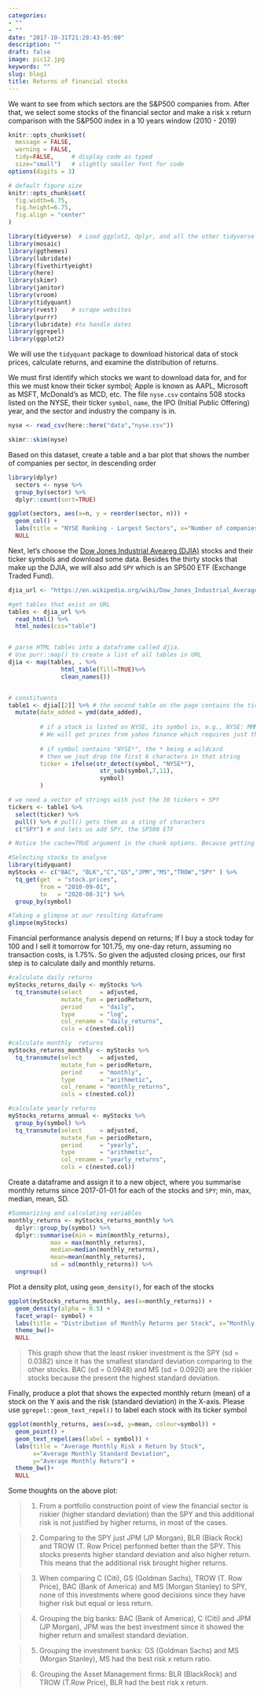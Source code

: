 ```yaml
---
categories:
- ""
- ""
date: "2017-10-31T21:28:43-05:00"
description: ""
draft: false
image: pic12.jpg
keywords: ""
slug: blog1
title: Returns of financial stocks 
---
```


We want to see from which sectors are the S&P500 companies from.
After that, we select some stocks of the financial sector and make a risk x return comparison with the S&P500 index in a 10 years window (2010 - 2019)

```r
knitr::opts_chunk$set(
  message = FALSE, 
  warning = FALSE, 
  tidy=FALSE,     # display code as typed
  size="small")   # slightly smaller font for code
options(digits = 3)

# default figure size
knitr::opts_chunk$set(
  fig.width=6.75, 
  fig.height=6.75,
  fig.align = "center"
)
```


```r
library(tidyverse)  # Load ggplot2, dplyr, and all the other tidyverse packages
library(mosaic)
library(ggthemes)
library(lubridate)
library(fivethirtyeight)
library(here)
library(skimr)
library(janitor)
library(vroom)
library(tidyquant)
library(rvest)    # scrape websites
library(purrr)  
library(lubridate) #to handle dates
library(ggrepel)
library(ggplot2)
```



We will use the `tidyquant` package to download historical data of stock prices, calculate returns, and examine the distribution of returns. 

We must first identify which stocks we want to download data for, and for this we must know their ticker symbol; Apple is known as AAPL, Microsoft as MSFT, McDonald's as MCD, etc. The file `nyse.csv` contains 508 stocks listed on the NYSE, their ticker `symbol`, `name`, the IPO  (Initial Public Offering) year, and the sector and industry the company is in.


```r

nyse <- read_csv(here::here("data","nyse.csv"))

skimr::skim(nyse)

```

Based on this dataset, create a table and a bar plot that shows the number of companies per sector, in descending order

```r

library(dplyr)
  sectors <- nyse %>% 
  group_by(sector) %>% 
  dplyr::count(sort=TRUE) 

ggplot(sectors, aes(x=n, y = reorder(sector, n))) + 
  geom_col() +
  labs(title = "NYSE Ranking - Largest Sectors", x="Number of companies", y="Sector") + 
  NULL

```

Next, let's choose the [Dow Jones Industrial Aveareg (DJIA)](https://en.wikipedia.org/wiki/Dow_Jones_Industrial_Average) stocks and their ticker symbols and download some data. Besides the thirty stocks that make up the DJIA, we will also add `SPY` which is an SP500 ETF (Exchange Traded Fund).


```r

djia_url <- "https://en.wikipedia.org/wiki/Dow_Jones_Industrial_Average"

#get tables that exist on URL
tables <- djia_url %>% 
  read_html() %>% 
  html_nodes(css="table")


# parse HTML tables into a dataframe called djia. 
# Use purr::map() to create a list of all tables in URL
djia <- map(tables, . %>% 
               html_table(fill=TRUE)%>% 
               clean_names())


# constituents
table1 <- djia[[2]] %>% # the second table on the page contains the ticker symbols
  mutate(date_added = ymd(date_added),
         
         # if a stock is listed on NYSE, its symbol is, e.g., NYSE: MMM
         # We will get prices from yahoo finance which requires just the ticker
         
         # if symbol contains "NYSE*", the * being a wildcard
         # then we jsut drop the first 6 characters in that string
         ticker = ifelse(str_detect(symbol, "NYSE*"),
                          str_sub(symbol,7,11),
                          symbol)
         )

# we need a vector of strings with just the 30 tickers + SPY
tickers <- table1 %>% 
  select(ticker) %>% 
  pull() %>% # pull() gets them as a sting of characters
  c("SPY") # and lets us add SPY, the SP500 ETF

```




```r
# Notice the cache=TRUE argument in the chunk options. Because getting data is time consuming, # cache=TRUE means that once it downloads data, the chunk will not run again next time you knit your Rmd

#Selecting stocks to analyse
library(tidyquant)
myStocks <- c("BAC", "BLK","C","GS","JPM","MS","TROW","SPY" ) %>%
  tq_get(get  = "stock.prices",
         from = "2010-09-01",
         to   = "2020-08-31") %>%
  group_by(symbol) 

#Taking a glimpse at our resulting dataframe
glimpse(myStocks)

```

Financial performance analysis depend on returns; If I buy a stock today for 100 and I sell it tomorrow for 101.75, my one-day return, assuming no transaction costs, is 1.75%. So given the adjusted closing prices, our first step is to calculate daily and monthly returns.


```r
#calculate daily returns
myStocks_returns_daily <- myStocks %>%
  tq_transmute(select     = adjusted, 
               mutate_fun = periodReturn, 
               period     = "daily", 
               type       = "log",
               col_rename = "daily_returns",
               cols = c(nested.col))  

#calculate monthly  returns
myStocks_returns_monthly <- myStocks %>%
  tq_transmute(select     = adjusted, 
               mutate_fun = periodReturn, 
               period     = "monthly", 
               type       = "arithmetic",
               col_rename = "monthly_returns",
               cols = c(nested.col)) 

#calculate yearly returns
myStocks_returns_annual <- myStocks %>%
  group_by(symbol) %>%
  tq_transmute(select     = adjusted, 
               mutate_fun = periodReturn, 
               period     = "yearly", 
               type       = "arithmetic",
               col_rename = "yearly_returns",
               cols = c(nested.col))
```

Create a dataframe and assign it to a new object, where you summarise monthly returns since 2017-01-01 for each of the stocks and `SPY`; min, max, median, mean, SD.

```r

#Summarizing and calculating variables
monthly_returns <- myStocks_returns_monthly %>% 
  dplyr::group_by(symbol) %>% 
  dplyr::summarise(min = min(monthly_returns),
            max = max(monthly_returns), 
            median=median(monthly_returns), 
            mean=mean(monthly_returns), 
            sd = sd(monthly_returns)) %>% 
  ungroup()

```


Plot a density plot, using `geom_density()`, for each of the stocks

```r

ggplot(myStocks_returns_monthly, aes(x=monthly_returns)) +
  geom_density(alpha = 0.5) +
  facet_wrap(~ symbol) +
  labs(title = "Distribution of Monthly Returns per Stock", x="Monthly return", y="Density") +
  theme_bw()+
  NULL

```


>This graph show that the least riskier investment is the SPY (sd = 0.0382) since it has the smallest standard deviation comparing to the other stocks. BAC (sd = 0.0948) and MS (sd = 0.0920) are the riskier stocks because the present the highest standard deviation.


Finally, produce a plot that shows the expected monthly return (mean) of a stock on the Y axis and the risk (standard deviation) in the X-axis. Please use `ggrepel::geom_text_repel()` to label each stock with its ticker symbol

```r

ggplot(monthly_returns, aes(x=sd, y=mean, colour=symbol)) +
  geom_point() +
  geom_text_repel(aes(label = symbol)) +
  labs(title = "Average Monthly Risk x Return by Stock", 
       x="Average Monthly Standard Deviation", 
       y="Average Monthly Return") +
  theme_bw()+
  NULL

```

Some thoughts on the above plot: 

>1. From a portfolio construction point of view the financial sector is riskier (higher standard deviation) than the SPY and this additional risk is not justified by higher returns, in most of the cases.

>2. Comparing to the SPY just JPM (JP Morgan), BLR (Black Rock) and TROW (T. Row Price) performed better than the SPY. This stocks presents higher standard deviation and also higher return. This means that the additional risk brought higher returns.

>3. When comparing C (Citi), GS (Goldman Sachs), TROW (T. Row Price), BAC (Bank of America) and MS (Morgan Stanley) to SPY, none of this investments where good decisions since they have higher risk but equal or less return.

>4. Grouping the big banks: BAC (Bank of America), C (Citi) and JPM (JP Morgan), JPM was the best investment since it showed the higher return and smallest standard deviation.

>5. Grouping the investment banks: GS (Goldman Sachs) and MS (Morgan Stanley), MS had the best risk x return ratio.

>6. Grouping the Asset Management firms: BLR (BlackRock) and TROW (T.Row Price), BLR had the best risk x return.


